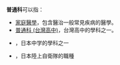 '''普通科'''可以指：
* [[家庭醫學|家庭醫學]]，包含醫治一般常見疾病的醫學。
* [[普通科_(台灣高中)|普通科 (台灣高中)]]，台灣高中的學科之一。
* {{link-ja|普通科 (日本学校)|普通科 (学校)}}，日本中学的學科之一
* {{link-ja|普通科 (陸上自衛隊)}}，日本陸上自衛隊的職種
{{disambig|Cat=三字消歧義}}